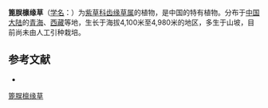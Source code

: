 {{Speciesbox
| name = 篦脵檩缘草
| status = 
| status_system = 
| image =
| genus = Eritrichium
| species = pectinato-ciliatum
| authority = Y. S. Lian et J. Q. Wang
}}

'''篦脵檩缘草'''（[[学名|学名]]：{{lang|la|''Eritrichium pectinato-ciliatum''}}）为[[紫草科|紫草科]][[齿缘草属|齿缘草属]]的植物，是中国的特有植物。分布于[[中国大陆|中国大陆]]的[[青海|青海]]、[[西藏|西藏]]等地，生长于海拔4,100米至4,980米的地区，多生于山坡，目前尚未由人工引种栽培。

== 参考文献 ==
<div class="references-small">
* {{cite web| url =http://www.bioinfo.cn/db05/KmzwSpecies.php?action=view&id=2200| title =篦脵檩缘草| work =《中国高等植物数据库全库》| publisher =中国科学院微生物研究所| author =昆明植物研究所| accessdate =2009-02-23| deadurl =yes| archiveurl =https://web.archive.org/web/20160305002235/http://www.bioinfo.cn/db05/KmzwSpecies.php?action=view&id=2200| archivedate =2016-03-05}}
</div>
{{Taxonbar|from=Q15225892}}

[[Category:山琉璃草属|篦脵檩缘草]]


{{植物小作品}}